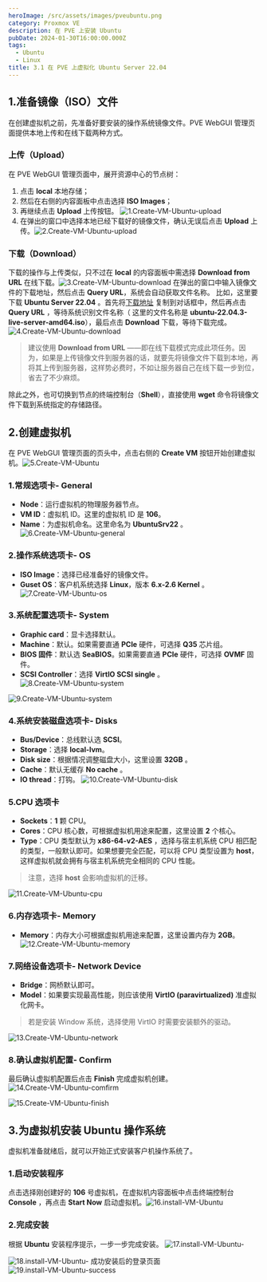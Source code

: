 ```yaml
---
heroImage: /src/assets/images/pveubuntu.png
category: Proxmox VE
description: 在 PVE 上安装 Ubuntu
pubDate: 2024-01-30T16:00:00.000Z
tags:
  - Ubuntu
  - Linux
title: 3.1 在 PVE 上虚拟化 Ubuntu Server 22.04
---
```


## 1.准备镜像（ISO）文件

在创建虚拟机之前，先准备好要安装的操作系统镜像文件。PVE WebGUI 管理页面提供本地上传和在线下载两种方式。

### 上传（Upload）

在 PVE WebGUI 管理页面中，展开资源中心的节点树：

1. 点击 **local** 本地存储；
2. 然后在右侧的内容面板中点击选择 **ISO Images**；
3. 再继续点击 **Upload** 上传按钮。
   ![1.Create-VM-Ubuntu-upload](https://raw.githubusercontent.com/Quentinbest/imageupload/master/pve/1.Create-VM-Ubuntu-upload.png)
4. 在弹出的窗口中选择本地已经下载好的镜像文件，确认无误后点击 **Upload** 上传。![2.Create-VM-Ubuntu-upload](https://raw.githubusercontent.com/Quentinbest/imageupload/master/pve/2.Create-VM-Ubuntu-upload.png)

### 下载（Download）

下载的操作与上传类似，只不过在 **local** 的内容面板中需选择 **Download from URL** 在线下载。![3.Create-VM-Ubuntu-download](https://raw.githubusercontent.com/Quentinbest/imageupload/master/pve/3.Create-VM-Ubuntu-download.png)
在弹出的窗口中输入镜像文件的下载地址，然后点击 **Query URL**，系统会自动获取文件名称。
比如，这里要下载 **Ubuntu Server 22.04** 。首先将[下载地址](https://mirror.csclub.uwaterloo.ca/ubuntu-releases/22.04.3/ubuntu-22.04.3-live-server-amd64.iso) 复制到对话框中，然后再点击 **Query URL** ，等待系统识别文件名称（ 这里的文件名称是 **ubuntu-22.04.3-live-server-amd64.iso**），最后点击 **Download** 下载，等待下载完成。![4.Create-VM-Ubuntu-download](https://raw.githubusercontent.com/Quentinbest/imageupload/master/pve/4.Create-VM-Ubuntu-download.gif)

> 建议使用 **Download from URL** ——即在线下载模式完成此项任务。因为，如果是上传镜像文件到服务器的话，就要先将镜像文件下载到本地，再将其上传到服务器，这样势必费时，不如让服务器自己在线下载一步到位，省去了不少麻烦。

除此之外，也可切换到节点的终端控制台（**Shell**），直接使用 **wget** 命令将镜像文件下载到系统指定的存储路径。

## 2.创建虚拟机

在 PVE WebGUI 管理页面的页头中，点击右侧的 **Create VM** 按钮开始创建虚拟机。![5.Create-VM-Ubuntu](https://raw.githubusercontent.com/Quentinbest/imageupload/master/pve/5.Create-VM-Ubuntu.gif)

### 1.常规选项卡- General

- **Node**：运行虚拟机的物理服务器节点。
- **VM ID**：虚拟机 ID。这里的虚拟机 ID 是 **106**。
- **Name**：为虚拟机命名。这里命名为 **UbuntuSrv22** 。
  ![6.Create-VM-Ubuntu-general](https://raw.githubusercontent.com/Quentinbest/imageupload/master/pve/6.Create-VM-Ubuntu-general.png)

### 2.操作系统选项卡- OS

- **ISO Image**：选择已经准备好的镜像文件。
- **Guset OS**：客户机系统选择 **Linux**，版本 **6.x-2.6 Kernel** 。
  ![7.Create-VM-Ubuntu-os](https://raw.githubusercontent.com/Quentinbest/imageupload/master/pve/7.Create-VM-Ubuntu-os.png)

### 3.系统配置选项卡- System

- **Graphic card**：显卡选择默认。
- **Machine**：默认。如果需要直通 **PCIe** 硬件，可选择 **Q35** 芯片组。
- **BIOS 固件**：默认选 **SeaBIOS**。如果需要直通 **PCIe** 硬件，可选择 **OVMF** 固件。
- **SCSI Controller**：选择 **VirtIO SCSI single** 。
  ![8.Create-VM-Ubuntu-system](https://raw.githubusercontent.com/Quentinbest/imageupload/master/pve/8.Create-VM-Ubuntu-system.png)

![9.Create-VM-Ubuntu-system](https://raw.githubusercontent.com/Quentinbest/imageupload/master/pve/9.Create-VM-Ubuntu-system.gif)

### 4.系统安装磁盘选项卡- Disks

- **Bus/Device**：总线默认选 **SCSI**。
- **Storage**：选择 **local-lvm**。
- **Disk size**：根据情况调整磁盘大小，这里设置 **32GB** 。
- **Cache**：默认无缓存 **No cache** 。
- **IO thread**：打钩。
  ![10.Create-VM-Ubuntu-disk](https://raw.githubusercontent.com/Quentinbest/imageupload/master/pve/10.Create-VM-Ubuntu-disk.png)

### 5.CPU 选项卡

- **Sockets**：**1** 颗 CPU。
- **Cores**：CPU 核心数，可根据虚拟机用途来配置，这里设置 **2** 个核心。
- **Type**：CPU 类型默认为 **x86-64-v2-AES** ，选择与宿主机系统 CPU 相匹配的类型，一般默认即可。如果想要完全匹配，可以将 CPU 类型设置为 **host**，这样虚拟机就会拥有与宿主机系统完全相同的 CPU 性能。

> 注意，选择 **host** 会影响虚拟机的迁移。

![11.Create-VM-Ubuntu-cpu](https://raw.githubusercontent.com/Quentinbest/imageupload/master/pve/11.Create-VM-Ubuntu-cpu.gif)

### 6.内存选项卡- Memory

- **Memory**：内存大小可根据虚拟机用途来配置，这里设置内存为 **2GB**。
  ![12.Create-VM-Ubuntu-memory](https://raw.githubusercontent.com/Quentinbest/imageupload/master/pve/12.Create-VM-Ubuntu-memory.png)

### 7.网络设备选项卡- Network Device

- **Bridge**：网桥默认即可。
- **Model**：如果要实现最高性能，则应该使用 **VirtIO (paravirtualized)** 准虚拟化网卡。

> 若是安装 Window 系统，选择使用 VirtIO 时需要安装额外的驱动。

![13.Create-VM-Ubuntu-network](https://raw.githubusercontent.com/Quentinbest/imageupload/master/pve/13.Create-VM-Ubuntu-network.png)

### 8.确认虚拟机配置- Confirm

最后确认虚拟机配置后点击 **Finish** 完成虚拟机创建。
![14.Create-VM-Ubuntu-comfirm](https://raw.githubusercontent.com/Quentinbest/imageupload/master/pve/14.Create-VM-Ubuntu-comfirm.png)

![15.Create-VM-Ubuntu-finish](https://raw.githubusercontent.com/Quentinbest/imageupload/master/pve/15.Create-VM-Ubuntu-finish.gif)

## 3.为虚拟机安装 Ubuntu 操作系统

虚拟机准备就绪后，就可以开始正式安装客户机操作系统了。

### 1.启动安装程序

点击选择刚创建好的 **106** 号虚拟机，在虚拟机内容面板中点击终端控制台 **Console** ，再点击 **Start Now** 启动虚拟机。![16.install-VM-Ubuntu](https://raw.githubusercontent.com/Quentinbest/imageupload/master/pve/16.install-VM-Ubuntu.png)

### 2.完成安装

根据 **Ubuntu** 安装程序提示，一步一步完成安装。
![17.install-VM-Ubuntu-](https://raw.githubusercontent.com/Quentinbest/imageupload/master/pve/17.install-VM-Ubuntu-.png)

![18.install-VM-Ubuntu-](https://raw.githubusercontent.com/Quentinbest/imageupload/master/pve/18.install-VM-Ubuntu-.png)
成功安装后的登录页面
![19.install-VM-Ubuntu-success](https://raw.githubusercontent.com/Quentinbest/imageupload/master/pve/19.install-VM-Ubuntu-success.png)
